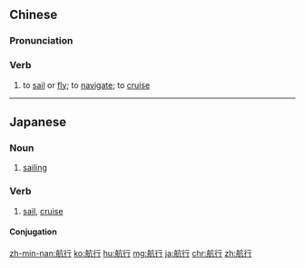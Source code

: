 ==Chinese==
{{zh-forms}}

===Pronunciation===
{{zh-pron
|m=hángxíng
|c=hong4 hang4
|mn=hâng-hêng
|cat=v
}}

===Verb===
{{zh-verb}}

# to [[sail]] or [[fly]]; to [[navigate]]; to [[cruise]]

{{zh-cat|Intermediate}}

----

==Japanese==
{{ja-kanjitab|こう|こう|yomi=on}}

===Noun===
{{ja-noun|こうこう}}

# [[sailing]]
#: {{ja-usex|'''航行'''を続けている。|'''こうこう''' を つづけて いる。|The ships have kept going.}}

===Verb===
{{ja-verb-suru|こうこう}}

# [[sail]], [[cruise]]

====Conjugation====
{{ja-suru|こうこう}}

[[zh-min-nan:航行]]
[[ko:航行]]
[[hu:航行]]
[[mg:航行]]
[[ja:航行]]
[[chr:航行]]
[[zh:航行]]